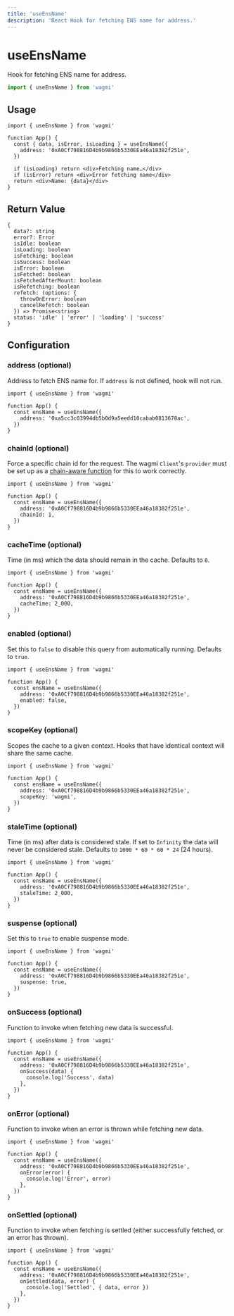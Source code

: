 ```yaml
---
title: 'useEnsName'
description: 'React Hook for fetching ENS name for address.'
---
```


# useEnsName

Hook for fetching ENS name for address.

```ts
import { useEnsName } from 'wagmi'
```

## Usage

```tsx
import { useEnsName } from 'wagmi'

function App() {
  const { data, isError, isLoading } = useEnsName({
    address: '0xA0Cf798816D4b9b9866b5330EEa46a18382f251e',
  })

  if (isLoading) return <div>Fetching name…</div>
  if (isError) return <div>Error fetching name</div>
  return <div>Name: {data}</div>
}
```

## Return Value

```tsx
{
  data?: string
  error?: Error
  isIdle: boolean
  isLoading: boolean
  isFetching: boolean
  isSuccess: boolean
  isError: boolean
  isFetched: boolean
  isFetchedAfterMount: boolean
  isRefetching: boolean
  refetch: (options: {
    throwOnError: boolean
    cancelRefetch: boolean
  }) => Promise<string>
  status: 'idle' | 'error' | 'loading' | 'success'
}
```

## Configuration

### address (optional)

Address to fetch ENS name for. If `address` is not defined, hook will not run.

```tsx {5}
import { useEnsName } from 'wagmi'

function App() {
  const ensName = useEnsName({
    address: '0xa5cc3c03994db5b0d9a5eedd10cabab0813678ac',
  })
}
```

### chainId (optional)

Force a specific chain id for the request. The wagmi `Client`'s `provider` must be set up as a [chain-aware function](/react/client#provider-optional) for this to work correctly.

```tsx {6}
import { useEnsName } from 'wagmi'

function App() {
  const ensName = useEnsName({
    address: '0xA0Cf798816D4b9b9866b5330EEa46a18382f251e',
    chainId: 1,
  })
}
```

### cacheTime (optional)

Time (in ms) which the data should remain in the cache. Defaults to `0`.

```tsx {6}
import { useEnsName } from 'wagmi'

function App() {
  const ensName = useEnsName({
    address: '0xA0Cf798816D4b9b9866b5330EEa46a18382f251e',
    cacheTime: 2_000,
  })
}
```

### enabled (optional)

Set this to `false` to disable this query from automatically running. Defaults to `true`.

```tsx {6}
import { useEnsName } from 'wagmi'

function App() {
  const ensName = useEnsName({
    address: '0xA0Cf798816D4b9b9866b5330EEa46a18382f251e',
    enabled: false,
  })
}
```

### scopeKey (optional)

Scopes the cache to a given context. Hooks that have identical context will share the same cache.

```tsx {6}
import { useEnsName } from 'wagmi'

function App() {
  const ensName = useEnsName({
    address: '0xA0Cf798816D4b9b9866b5330EEa46a18382f251e',
    scopeKey: 'wagmi',
  })
}
```

### staleTime (optional)

Time (in ms) after data is considered stale. If set to `Infinity` the data will never be considered stale. Defaults to `1000 * 60 * 60 * 24` (24 hours).

```tsx {6}
import { useEnsName } from 'wagmi'

function App() {
  const ensName = useEnsName({
    address: '0xA0Cf798816D4b9b9866b5330EEa46a18382f251e',
    staleTime: 2_000,
  })
}
```

### suspense (optional)

Set this to `true` to enable suspense mode.

```tsx {6}
import { useEnsName } from 'wagmi'

function App() {
  const ensName = useEnsName({
    address: '0xA0Cf798816D4b9b9866b5330EEa46a18382f251e',
    suspense: true,
  })
}
```

### onSuccess (optional)

Function to invoke when fetching new data is successful.

```tsx {6-8}
import { useEnsName } from 'wagmi'

function App() {
  const ensName = useEnsName({
    address: '0xA0Cf798816D4b9b9866b5330EEa46a18382f251e',
    onSuccess(data) {
      console.log('Success', data)
    },
  })
}
```

### onError (optional)

Function to invoke when an error is thrown while fetching new data.

```tsx {6-8}
import { useEnsName } from 'wagmi'

function App() {
  const ensName = useEnsName({
    address: '0xA0Cf798816D4b9b9866b5330EEa46a18382f251e',
    onError(error) {
      console.log('Error', error)
    },
  })
}
```

### onSettled (optional)

Function to invoke when fetching is settled (either successfully fetched, or an error has thrown).

```tsx {6-8}
import { useEnsName } from 'wagmi'

function App() {
  const ensName = useEnsName({
    address: '0xA0Cf798816D4b9b9866b5330EEa46a18382f251e',
    onSettled(data, error) {
      console.log('Settled', { data, error })
    },
  })
}
```
